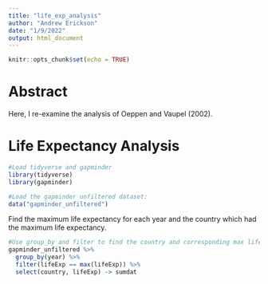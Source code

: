 ```yaml
---
title: "life_exp_analysis"
author: "Andrew Erickson"
date: "1/9/2022"
output: html_document
---
```


```r
knitr::opts_chunk$set(echo = TRUE)
```

# Abstract

Here, I re-examine the analysis of Oeppen and Vaupel (2002).

# Life Expectancy Analysis

```r
#Load tidyverse and gapminder 
library(tidyverse)
library(gapminder)

#Load the gapminder unfiltered dataset: 
data("gapminder_unfiltered")
```

Find the maximum life expectancy for each year and the country which had the maximum life expectancy. 

```r
#Use group_by and filter to find the country and corresponding max life expectancy for each year: 
gapminder_unfiltered %>%
  group_by(year) %>%
  filter(lifeExp == max(lifeExp)) %>%
  select(country, lifeExp) -> sumdat
```

